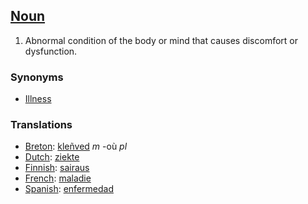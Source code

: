 ==[[Noun]]==

#Abnormal condition of the body or mind that causes discomfort or dysfunction. 

===Synonyms===
*[[Illness]]

===Translations===
*[[Breton]]: [[kleñved]] ''m'' -où ''pl''
*[[Dutch]]: [[ziekte]]
*[[Finnish]]: [[sairaus]]
*[[French]]: [[maladie]]
*[[Spanish]]: [[enfermedad]]